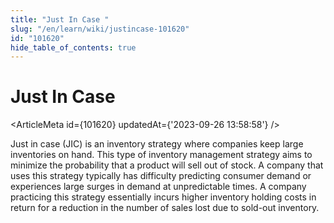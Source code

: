 ```yaml
---
title: "Just In Case "
slug: "/en/learn/wiki/justincase-101620"
id: "101620"
hide_table_of_contents: true
---
```



# Just In Case 

<ArticleMeta id={101620} updatedAt={'2023-09-26 13:58:58'} />
<div className='border-solid border-b border-t-0 my-4 border-[var(--ifm-color-gray-300)]' />

Just in case (JIC) is an inventory strategy where companies keep large inventories on hand. This type of inventory management strategy aims to minimize the probability that a product will sell out of stock. A company that uses this strategy typically has difficulty predicting consumer demand or experiences large surges in demand at unpredictable times. A company practicing this strategy essentially incurs higher inventory holding costs in return for a reduction in the number of sales lost due to sold-out inventory.
